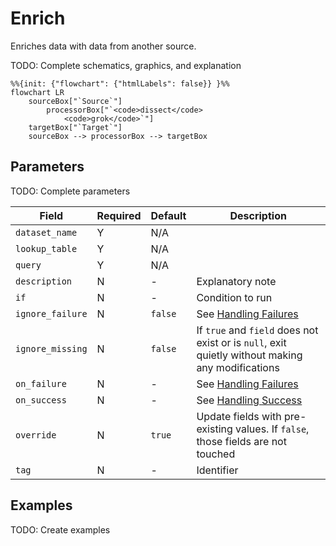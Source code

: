 # Enrich

<Synopsis>
Enriches data with data from another source.
</Synopsis>

TODO: Complete schematics, graphics, and explanation

```mermaid
%%{init: {"flowchart": {"htmlLabels": false}} }%%
flowchart LR
	sourceBox["`Source`"]
    	processorBox["`<code>dissect</code>
    		<code>grok</code>`"]
	targetBox["`Target`"]
	sourceBox --> processorBox --> targetBox
```

## Parameters

TODO: Complete parameters

|Field|Required|Default|Description|
|---|---|---|---|
|`dataset_name`|Y|N/A||
|`lookup_table`|Y|N/A||
|`query`|Y|N/A||
|`description`|N|-|Explanatory note|
|`if`|N|-|Condition to run|
|`ignore_failure`|N|`false`|See [Handling Failures](../handling-failures.mdx)|
|`ignore_missing`|N|`false`|If `true` and `field` does not exist or is `null`, exit quietly without making any modifications|
|`on_failure`|N|-|See [Handling Failures](../handling-failures.mdx)|
|`on_success`|N|-|See [Handling Success](../handling-success.mdx)|
|`override`|N|`true`|Update fields with pre-existing values. If `false`, those fields are not touched|
|`tag`|N|-|Identifier|

## Examples

TODO: Create examples
